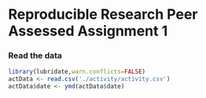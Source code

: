 # Reproducible Research Peer Assessed Assignment 1

### Read the data
```r
library(lubridate,warn.conflicts=FALSE)
actData <- read.csv('./activity/activity.csv')
actData$date <- ymd(actData$date)
```

